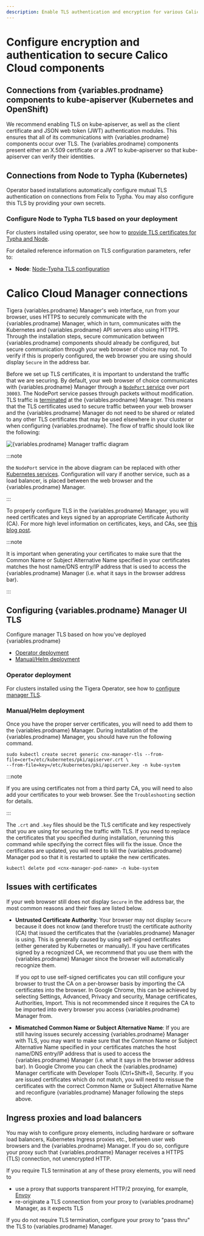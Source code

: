 ```yaml
---
description: Enable TLS authentication and encryption for various Calico Cloud components.
---
```



# Configure encryption and authentication to secure Calico Cloud components

## Connections from {variables.prodname} components to kube-apiserver (Kubernetes and OpenShift)

We recommend enabling TLS on kube-apiserver, as well as the client certificate and JSON web token (JWT)
authentication modules. This ensures that all of its communications with {variables.prodname} components occur
over TLS. The {variables.prodname} components present either an X.509 certificate or a JWT to kube-apiserver
so that kube-apiserver can verify their identities.

## Connections from Node to Typha (Kubernetes)

Operator based installations automatically configure mutual TLS authentication on connections from
Felix to Typha. You may also configure this TLS by providing your own secrets.

### Configure Node to Typha TLS based on your deployment

For clusters installed using operator, see how to [provide TLS certificates for Typha and Node](typha-node-tls.mdx).

For detailed reference information on TLS configuration parameters, refer to:

- **Node**: [Node-Typha TLS configuration](../../reference/component-resources/node/felix/configuration.mdx#felix-typha-tls-configuration)

<!--TODO-XREFS-CC - **Typha**: [Node-Typha TLS configuration](../../reference/component-resources/typha/configuration#felix-typha-tls-configuration)-->

# Calico Cloud Manager connections

Tigera {variables.prodname} Manager's web interface, run from your browser, uses HTTPS to securely communicate
with the {variables.prodname} Manager, which in turn, communicates with the Kubernetes and {variables.prodname} API
servers also using HTTPS. Through the installation steps, secure communication between
{variables.prodname} components should already be configured, but secure communication through your web
browser of choice may not. To verify if this is properly configured, the web browser
you are using should display `Secure` in the address bar.

Before we set up TLS certificates, it is important to understand the traffic
that we are securing. By default, your web browser of choice communicates with
{variables.prodname} Manager through a
[`NodePort` service](https://kubernetes.io/docs/tutorials/services/source-ip/#source-ip-for-services-with-typenodeport)
over port `30003`. The NodePort service passes through packets without modification.
TLS traffic is [terminated](https://en.wikipedia.org/wiki/TLS_termination_proxy)
at the {variables.prodname} Manager. This means that the TLS certificates used to secure traffic
between your web browser and the {variables.prodname} Manager do not need to be shared or related
to any other TLS certificates that may be used elsewhere in your cluster or when
configuring {variables.prodname}. The flow of traffic should look like the following:

![{variables.prodname} Manager traffic diagram](/img/calico-enterprise/cnx-tls-mgr-comms.svg)

:::note

the `NodePort` service in the above diagram can be replaced with other
[Kubernetes services](https://kubernetes.io/docs/concepts/services-networking/service/#publishing-services---service-types).
Configuration will vary if another service, such as a load balancer, is placed between the web
browser and the {variables.prodname} Manager.

:::

To properly configure TLS in the {variables.prodname} Manager, you will need
certificates and keys signed by an appropriate Certificate Authority (CA).
For more high level information on certificates, keys, and CAs, see
[this blog post](http://www.steves-internet-guide.com/ssl-certificates-explained/).

:::note

It is important when generating your certificates to make sure
that the Common Name or Subject Alternative Name specified in your certificates
matches the host name/DNS entry/IP address that is used to access the {variables.prodname} Manager
(i.e. what it says in the browser address bar).

:::

## Configuring {variables.prodname} Manager UI TLS

Configure manager TLS based on how you've deployed {variables.prodname}

- [Operator deployment](#operator-deployment)
- [Manual/Helm deployment](#manualhelm-deployment)

### Operator deployment

For clusters installed using the Tigera Operator, see how to [configure manager TLS](manager-tls.mdx).

### Manual/Helm deployment

Once you have the proper server certificates, you will need to add them to the
{variables.prodname} Manager. During installation of the {variables.prodname} Manager, you should have run
the following command.

```
sudo kubectl create secret generic cnx-manager-tls --from-file=cert=/etc/kubernetes/pki/apiserver.crt \
--from-file=key=/etc/kubernetes/pki/apiserver.key -n kube-system
```

:::note

If you are using certificates not from a third party CA,
you will need to also add your certificates to your web browser.
See the `Troubleshooting` section for details.

:::

The `.crt` and `.key` files should be the TLS certificate and key respectively
that you are using for securing the traffic with TLS. If you need to replace the
certificates that you specified during installation, rerunning this command while
specifying the correct files will fix the issue. Once the certificates are updated,
you will need to kill the {variables.prodname} Manager pod so that it is restarted to uptake the new
certificates.

```
kubectl delete pod <cnx-manager-pod-name> -n kube-system
```

## Issues with certificates

If your web browser still does not display `Secure` in the address bar, the most
common reasons and their fixes are listed below.

- **Untrusted Certificate Authority**: Your browser may not display `Secure` because
  it does not know (and therefore trust) the certificate authority (CA) that issued
  the certificates that the {variables.prodname} Manager is using. This is generally caused by using
  self-signed certificates (either generated by Kubernetes or manually). If you have
  certificates signed by a recognized CA, we recommend that you use them with the {variables.prodname}
  Manager since the browser will automatically recognize them.

  If you opt to use self-signed certificates you can still configure your browser to
  trust the CA on a per-browser basis by importing the CA certificates into the browser.
  In Google Chrome, this can be achieved by selecting Settings, Advanced, Privacy and security,
  Manage certificates, Authorities, Import. This is not recommended since it requires the CA
  to be imported into every browser you access {variables.prodname} Manager from.

- **Mismatched Common Name or Subject Alternative Name**: If you are still having issues
  securely accessing {variables.prodname} Manager with TLS, you may want to make sure that the Common Name
  or Subject Alternative Name specified in your certificates matches the host name/DNS
  entry/IP address that is used to access the {variables.prodname} Manager (i.e. what it says in the browser
  address bar). In Google Chrome you can check the {variables.prodname} Manager certificate with Developer Tools
  (Ctrl+Shift+I), Security. If you are issued certificates which do not match,
  you will need to reissue the certificates with the correct Common Name or
  Subject Alternative Name and reconfigure {variables.prodname} Manager following the steps above.

## Ingress proxies and load balancers

You may wish to configure proxy elements, including hardware or software load balancers, Kubernetes Ingress
proxies etc., between user web browsers and the {variables.prodname} Manager. If you do so, configure your proxy
such that {variables.prodname} Manager receives a HTTPS (TLS) connection, not unencrypted HTTP.

If you require TLS termination at any of these proxy elements, you will need to

- use a proxy that supports transparent HTTP/2 proxying, for example, [Envoy](https://www.envoyproxy.io/)
- re-originate a TLS connection from your proxy to {variables.prodname} Manager, as it expects TLS

If you do not require TLS termination, configure your proxy to "pass thru" the TLS to {variables.prodname} Manager.
